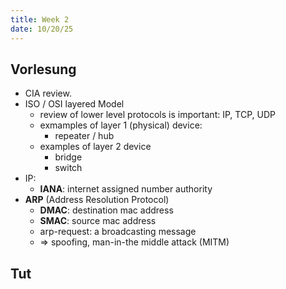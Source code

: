 ```yaml
---
title: Week 2
date: 10/20/25
---
```


## Vorlesung

* CIA review.
* ISO / OSI layered Model
  * review of lower level protocols is important: IP, TCP, UDP
  * exmamples of layer 1 (physical) device:
    *  repeater / hub
  * examples of layer 2 device
    * bridge
    * switch
* IP: 
  * **IANA**: internet assigned number authority
* **ARP** (Address Resolution Protocol)
  * **DMAC**: destination mac address
  * **SMAC**: source mac address
  * arp-request: a broadcasting message
  * $\Rightarrow$ spoofing, man-in-the middle attack (MITM)

## Tut

